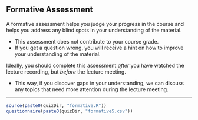 ## Formative Assessment

A formative assessment helps you judge your progress in the course and helps you 
address any blind spots in your understanding of the material. 

- This assessment does not contribute to your course grade.
- If you get a question wrong, you will receive a hint on how to improve your 
understanding of the material.

Ideally, you should complete this assessment  *after* you have watched the 
lecture recording, but *before* the lecture meeting. 

- This way, if you discover gaps in your understanding, we can discuss any 
topics that need more attention during the lecture meeting.

---

```{r results = "asis", echo = FALSE}
source(paste0(quizDir, "formative.R"))
questionnaire(paste0(quizDir, "formative5.csv"))
```

